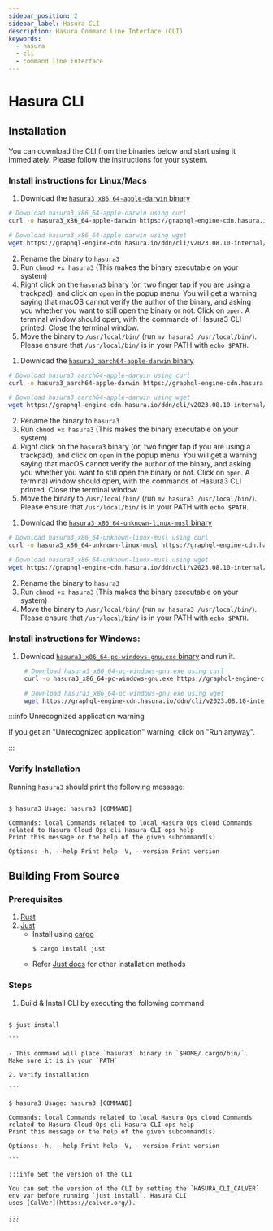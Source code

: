 ```yaml
---
sidebar_position: 2
sidebar_label: Hasura CLI
description: Hasura Command Line Interface (CLI)
keywords:
  - hasura
  - cli
  - command line interface
---
```



# Hasura CLI

## Installation

You can download the CLI from the binaries below and start using it immediately. Please follow the instructions for your
system.

### Install instructions for Linux/Macs

<Tabs groupId="os-preference" className="api-tabs">

<TabItem value="intel" label="Intel Macs">

1. Download the
   [`hasura3_x86_64-apple-darwin` binary](https://graphql-engine-cdn.hasura.io/ddn/cli/v2023.08.10-internal/hasura3_x86_64-apple-darwin)

```bash
# Download hasura3_x86_64-apple-darwin using curl
curl -o hasura3_x86_64-apple-darwin https://graphql-engine-cdn.hasura.io/ddn/cli/v2023.08.10-internal/hasura3_x86_64-apple-darwin

# Download hasura3_x86_64-apple-darwin using wget
wget https://graphql-engine-cdn.hasura.io/ddn/cli/v2023.08.10-internal/hasura3_x86_64-apple-darwin
```

2. Rename the binary to `hasura3`
3. Run `chmod +x hasura3` (This makes the binary executable on your system)
4. Right click on the `hasura3` binary (or, two finger tap if you are using a trackpad), and click on `open` in the
   popup menu. You will get a warning saying that macOS cannot verify the author of the binary, and asking you whether
   you want to still open the binary or not. Click on `open`. A terminal window should open, with the commands of
   Hasura3 CLI printed. Close the terminal window.
5. Move the binary to `/usr/local/bin/` (run `mv hasura3 /usr/local/bin/`). Please ensure that `/usr/local/bin/` is in
   your PATH with `echo $PATH`.

</TabItem>

<TabItem value="silicon" label="M1 / M2 Macs">

1. Download the
   [`hasura3_aarch64-apple-darwin` binary](https://graphql-engine-cdn.hasura.io/ddn/cli/v2023.08.10-internal/hasura3_aarch64-apple-darwin)

```bash
# Download hasura3_aarch64-apple-darwin using curl
curl -o hasura3_aarch64-apple-darwin https://graphql-engine-cdn.hasura.io/ddn/cli/v2023.08.10-internal/hasura3_aarch64-apple-darwin

# Download hasura3_aarch64-apple-darwin using wget
wget https://graphql-engine-cdn.hasura.io/ddn/cli/v2023.08.10-internal/hasura3_aarch64-apple-darwin
```

2. Rename the binary to `hasura3`
3. Run `chmod +x hasura3` (This makes the binary executable on your system)
4. Right click on the `hasura3` binary (or, two finger tap if you are using a trackpad), and click on `open` in the
   popup menu. You will get a warning saying that macOS cannot verify the author of the binary, and asking you whether
   you want to still open the binary or not. Click on `open`. A terminal window should open, with the commands of
   Hasura3 CLI printed. Close the terminal window.
5. Move the binary to `/usr/local/bin/` (run `mv hasura3 /usr/local/bin/`). Please ensure that `/usr/local/bin/` is in
   your PATH with `echo $PATH`.

</TabItem>

<TabItem value="linux" label="Linux">

1. Download the
   [`hasura3_x86_64-unknown-linux-musl` binary](https://graphql-engine-cdn.hasura.io/ddn/cli/v2023.08.10-internal/hasura3_x86_64-unknown-linux-musl)

```bash
# Download hasura3_x86_64-unknown-linux-musl using curl
curl -o hasura3_x86_64-unknown-linux-musl https://graphql-engine-cdn.hasura.io/ddn/cli/v2023.08.10-internal/hasura3_x86_64-unknown-linux-musl

# Download hasura3_x86_64-unknown-linux-musl using wget
wget https://graphql-engine-cdn.hasura.io/ddn/cli/v2023.08.10-internal/hasura3_x86_64-unknown-linux-musl
```

2. Rename the binary to `hasura3`
3. Run `chmod +x hasura3` (This makes the binary executable on your system)
4. Move the binary to `/usr/local/bin/` (run `mv hasura3 /usr/local/bin/`). Please ensure that `/usr/local/bin/` is in
   your PATH with `echo $PATH`.

</TabItem>
</Tabs>

### Install instructions for Windows:

1. Download
   [`hasura3_x86_64-pc-windows-gnu.exe` binary](https://graphql-engine-cdn.hasura.io/ddn/cli/v2023.08.10-internal/hasura3_x86_64-pc-windows-gnu.exe)
   and run it.

   ```bash
    # Download hasura3_x86_64-pc-windows-gnu.exe using curl
    curl -o hasura3_x86_64-pc-windows-gnu.exe https://graphql-engine-cdn.hasura.io/ddn/cli/v2023.08.10-internal/hasura3_x86_64-pc-windows-gnu.exe

    # Download hasura3_x86_64-pc-windows-gnu.exe using wget
    wget https://graphql-engine-cdn.hasura.io/ddn/cli/v2023.08.10-internal/hasura3_x86_64-pc-windows-gnu.exe
   ```

:::info Unrecognized application warning

If you get an "Unrecognized application" warning, click on "Run anyway".

:::

### Verify Installation

Running `hasura3` should print the following message:

```

$ hasura3 Usage: hasura3 [COMMAND]

Commands: local Commands related to local Hasura Ops cloud Commands related to Hasura Cloud Ops cli Hasura CLI ops help
Print this message or the help of the given subcommand(s)

Options: -h, --help Print help -V, --version Print version

```

## Building From Source

### Prerequisites

1. [Rust](https://rustup.rs/)
2. [Just](https://just.systems/)
   - Install using [cargo](https://doc.rust-lang.org/cargo/)
     ```
     $ cargo install just
     ```
   - Refer [Just docs](https://just.systems/man/en/chapter_3.html) for other installation methods

### Steps

1. Build & Install CLI by executing the following command

````

$ just install

```

- This command will place `hasura3` binary in `$HOME/.cargo/bin/`. Make sure it is in your `PATH`

2. Verify installation

```

$ hasura3 Usage: hasura3 [COMMAND]

Commands: local Commands related to local Hasura Ops cloud Commands related to Hasura Cloud Ops cli Hasura CLI ops help
Print this message or the help of the given subcommand(s)

Options: -h, --help Print help -V, --version Print version

```

:::info Set the version of the CLI

You can set the version of the CLI by setting the `HASURA_CLI_CALVER` env var before running `just install`. Hasura CLI
uses [CalVer](https://calver.org/).

:::
```
````
